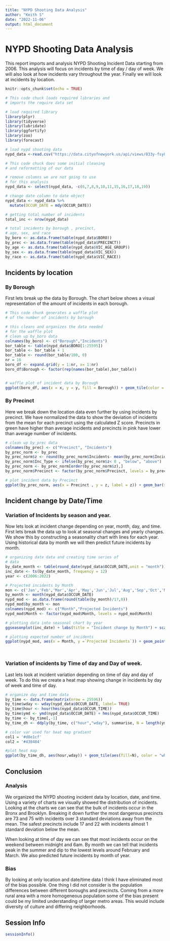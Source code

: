 ---
title: "NYPD Shooting Data Analysis"
author: "Keith S"
date: "2022-11-06"
output: html_document
---

# NYPD Shooting Data Analysis

This report imports and analysis NYPD Shooting Incident Data starting from 2006. This analysis will focus on incidents by time of day / day of week. We will also look at how incidents vary throughout the year. Finally we will look at incidents by location.     
```{r setup, echo = TRUE}
knitr::opts_chunk$set(echo = TRUE)

# This code chuck loads required libraries and 
# imports the require data set

# load required library
library(plyr)
library(tidyverse)
library(lubridate)
library(ggfortify)
library(zoo)
library(forecast)

# load nypd shooting data
nypd_data <-read.csv("https://data.cityofnewyork.us/api/views/833y-fsy8/rows.csv?accessType=DOWNLOAD")

```


```{r , echo = TRUE}
# This code chuck does some initial cleaning
# and reformatting of our data 

# remove columns we are not going to use 
# for this analysis
nypd_data <- select(nypd_data, -c(6,7,8,9,10,11,15,16,17,18,19))

# change date column to date object
nypd_data <- nypd_data %>%
  mutate(OCCUR_DATE = mdy(OCCUR_DATE))

# getting total number of incidents
total_inc <- nrow(nypd_data)

# total incidents by borough , precinct, 
# age, sex, and race
by_boro <- as.data.frame(table(nypd_data$BORO))
by_prec <- as.data.frame(table(nypd_data$PRECINCT))
by_age <- as.data.frame(table(nypd_data$VIC_AGE_GROUP))
by_sex <- as.data.frame(table(nypd_data$VIC_SEX))
by_race <- as.data.frame(table(nypd_data$VIC_RACE))

```

## Incidents by location

### By Borough

First lets break up the data by Borough. The chart below shows a visual representation of the amount of incidents in each borough. 

```{r , echo = TRUE}
# This code chunk generates a waffle plot 
# of the number of incidents by borough

# this cleans and organizes the data needed
# for the waffle plot
# clean up by_boro data
colnames(by_boro) <- c("Borough","Incidents")
bor_table <- table(nypd_data$BORO[1:25595])
bor_table <- bor_table + 1
bor_table <- round(bor_table/100, 0)
nr = 16
boro_df <- expand.grid(y = 1:nr, x= 1:nr)
boro_df$Borough <- factor(rep(names(bor_table),bor_table))


# waffle plot of incident data by Borough
ggplot(boro_df, aes(x = x, y = y, fill = Borough)) + geom_tile(color = "black", linewidth = .5) + labs(title = "Incident Distribution by Borough") + theme_void()

```

### By Precinct

Here we break down the location data even further by using incidents by precinct. We have normalized the data to show the deviation of incidents from the mean for each precinct using the calculated Z score. Precincts in green have higher than average incidents and precincts in pink have lower than average number of incidents.

```{r , echo = TRUE}
# clean up by_prec data
colnames(by_prec) <- c("Precinct", "Incidents")
by_prec_norm <- by_prec
by_prec_norm$z <- round(by_prec_norm$Incidents- mean(by_prec_norm$Incidents))/sd(by_prec_norm$Incidents)
by_prec_norm$Inc_Type <- ifelse(by_prec_norm$z< 0 , "below", "above")
by_prec_norm <- by_prec_norm[order(by_prec_norm$z),]
by_prec_norm$Precinct <- factor(by_prec_norm$Precinct, levels = by_prec_norm$Precinct)

# plot incident data by Precinct
ggplot(by_prec_norm, aes(x = Precinct , y = z, label = z)) + geom_bar(stat = 'identity', aes(fill = Inc_Type), width = .5) + scale_fill_manual(name = "Incidents", labels = c("Above Avg", "Below Avg"), values = c("above" = "#00ba36", "below" = "#f8768d")) + labs(subtitle = "Normalised Incidents", title = "Precinct Diverging Bar Chart") + coord_flip() + theme(axis.text.y = element_text( vjust = .5, size = 3.5))

```

## Incident change by Date/Time

### Variation of Incidents by season and year.

Now lets look at incident change depending on year, month, day, and time. First lets break the data up to look at seasonal changes and yearly changes. We show this by constructing a seasonality chart with lines for each year. Using historical data by month we will then predict future incidents by month.

```{r , echo = TRUE}

# organizing date data and creating time series of
# data
by_date_month <- table(round_date(nypd_data$OCCUR_DATE,unit = "month"))
inc_date <- ts(by_date_month, frequency = 12)
year <- c(2006:2022)

# Projected incidents by Month 
mon <- c('Jan','Feb','Mar','Apr','May','Jun','Jul','Aug','Sep','Oct','Nov','Dec')
by_month <- month(nypd_data$OCCUR_DATE)
nypd_mod <- as.data.frame(round(table(by_month)/17,0))
nypd_mod$by_month <- mon
colnames(nypd_mod) <- c("Month","Projected Incidents")
nypd_mod$Month <- factor(nypd_mod$Month, levels = nypd_mod$Month)

# plotting data into seasonal chart by year
ggseasonplot(inc_date) + labs(title = "Incident change by Month") + scale_color_discrete(name = "Year", labels=year)

# plotting expected number of incidents 
ggplot(nypd_mod, aes(x = Month, y =`Projected Incidents`)) + geom_point() + labs(title = "Predicted number of Incidents by Month") + theme_bw()




```

### Variation of incidents by Time of day and Day of week.

Last lets look at incident variation depending on time of day and day of week. To do this we create a heat map showing change in incidents by day of week and time of day. 

```{r , echo = TRUE}

# organize day and time data
by_time <- data.frame(matrix(nrow = 25596))
by_time$wday <- wday(nypd_data$OCCUR_DATE, label= TRUE)
by_time$hour <- hour(hms(nypd_data$OCCUR_TIME))
by_time$ymd <- ymd(nypd_data$OCCUR_DATE) + hms(nypd_data$OCCUR_TIME)
by_time <- by_time[,-1]
by_time_dh <- ddply(by_time, c("hour","wday"), summarise, N = length(ymd))

# color var used for heat map gradient
col1 = '#d8e1cf'
col2 = '#438484'

#plot heat map
ggplot(by_time_dh, aes(hour,wday)) + geom_tile(aes(fill=N), color = "white", na.rm = TRUE) + scale_fill_gradient(low = col1 , high = col2) + guides(fill = guide_legend(title = "Incidents")) + theme_bw() + labs(title = "Incidents by Day and Time", x = "Incidents by Hour", y = "Incidents by Day")

```
## Conclusion

### Analysis
We organized the NYPD shooting incident data by location, date, and time. Using a variety of charts we visually showed the distribution of incidents. Looking at the charts we can see that the bulk of incidents occur in the Bronx and Brooklyn. Breaking it down further the most dangerous precincts are 73 and 75 with incidents over 3 standard deviations away from the mean. The safest precincts include 17 and 22 with incidents almost 1 standard deviation below the mean. 

When looking at time of day we can see that most incidents occur on the weekend between midnight and 6am. By month we can tell that incidents peak in the summer and dip to the lowest levels around February and March. We also predicted future incidents by month of year. 

### Bias
By looking at only location and date/time data I think I have eliminated most of the bias possible. One thing I did not consider is the population differences between different boroughs and precincts. Coming from a more rural area with a more homogeneous population some of the bias present could be my limited understanding of larger metro areas. This would include diversity of culture and differing neighborhoods.

## Session Info 

```{r}
sessionInfo()
```








